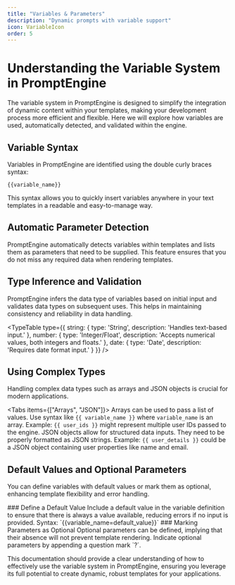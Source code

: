 ```yaml
---
title: "Variables & Parameters"
description: "Dynamic prompts with variable support"
icon: VariableIcon
order: 5
---
```



# Understanding the Variable System in PromptEngine

The variable system in PromptEngine is designed to simplify the integration of dynamic content
within your templates, making your development process more efficient and flexible. Here we will
explore how variables are used, automatically detected, and validated within the engine.

## Variable Syntax

Variables in PromptEngine are identified using the double curly braces syntax:

```
{{variable_name}}
```

<Callout type="tip">
  This syntax allows you to quickly insert variables anywhere in your text templates in a readable
  and easy-to-manage way.
</Callout>

## Automatic Parameter Detection

PromptEngine automatically detects variables within templates and lists them as parameters that need
to be supplied. This feature ensures that you do not miss any required data when rendering
templates.

## Type Inference and Validation

PromptEngine infers the data type of variables based on initial input and validates data types on
subsequent uses. This helps in maintaining consistency and reliability in data handling.

<TypeTable
  type={{
    string: {
      type: 'String',
      description: 'Handles text-based input.'
    },
    number: {
      type: 'Integer/Float',
      description: 'Accepts numerical values, both integers and floats.'
    },
    date: {
      type: 'Date',
      description: 'Requires date format input.'
    }
  }}
/>

## Using Complex Types

Handling complex data types such as arrays and JSON objects is crucial for modern applications.

<Tabs items={["Arrays", "JSON"]}>
  <Tab value="Arrays">
    Arrays can be used to pass a list of values. Use syntax like `{{ variable_name }}` where
    `variable_name` is an array.
    <Callout type="info">
      Example: `{{ user_ids }}` might represent multiple user IDs passed to the engine.
    </Callout>
  </Tab>
  <Tab value="JSON">
    JSON objects allow for structured data inputs. They need to be properly formatted as JSON
    strings.
    <Callout type="info">
      Example: `{{ user_details }}` could be a JSON object containing user properties like name and
      email.
    </Callout>
  </Tab>
</Tabs>

## Default Values and Optional Parameters

You can define variables with default values or mark them as optional, enhancing template
flexibility and error handling.

<Steps>
  <Step>
    ### Define a Default Value
    Include a default value in the variable definition to ensure that there is always a value available, reducing errors if no input is provided.
    <Callout type="info">
      Syntax: `{{variable_name=default_value}}`
    </Callout>
  </Step>
  <Step>
    ### Marking Parameters as Optional
    Optional parameters can be defined, implying that their absence will not prevent template rendering.
    <Callout type="info">
      Indicate optional parameters by appending a question mark `?`.
    </Callout>
  </Step>
</Steps>

This documentation should provide a clear understanding of how to effectively use the variable
system in PromptEngine, ensuring you leverage its full potential to create dynamic, robust templates
for your applications.

